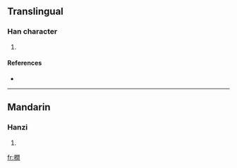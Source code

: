 ==Translingual==

===Han character===
{{Han char|rn=75|rad=木|as=12|sn=16|four=4792<sub>0</sub>|canj=木日弓土 (DANG)}}

# {{defn|Han|sort=木12}}

====References====
* {{Han ref|kx=0553.040|dkj=15529|hdz=21296.120|uh=6A4D|ud=27213|bh=E9DB|bd=59867}}

----

==Mandarin==

===Hanzi===
{{cmn-hanzi|pin=[[rùn]] ([[run4]])|wg=jun<sup>4</sup>}}

# {{defn|Mandarin|sort=木12}}

[[fr:橍]]